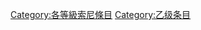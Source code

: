 {{Articles by Quality| topic=索尼|project=索尼|format=toc}}
{{Wikipedia category}}
{{emptycat}}

[[Category:各等級索尼條目|Category:各等級索尼條目]]
[[Category:乙级条目|Category:乙级条目]]